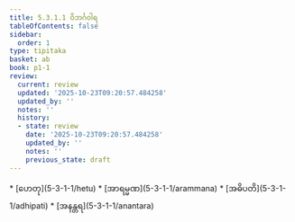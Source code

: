 ```yaml
---
title: 5.3.1.1 ဝိဘင်္ဂဝါရ
tableOfContents: false
sidebar:
  order: 1
type: tipitaka
basket: ab
book: p1-1
review:
  current: review
  updated: '2025-10-23T09:20:57.484258'
  updated_by: ''
  notes: ''
  history:
  - state: review
    date: '2025-10-23T09:20:57.484258'
    updated_by: ''
    notes: ''
    previous_state: draft
---
```



<ReviewStatus review={frontmatter.review} showDetails={true} />

<HypothesisAnnotation frontmatter={frontmatter} />

<DynamicBreadcrumb />



<TableOfContents book="p1-1" section="5.3.1.1">
* [ဟေတု](5-3-1-1/hetu)
* [အာရမ္မဏ](5-3-1-1/arammana)
* [အဓိပတိ](5-3-1-1/adhipati)
* [အနန္တရ](5-3-1-1/anantara)
</TableOfContents>